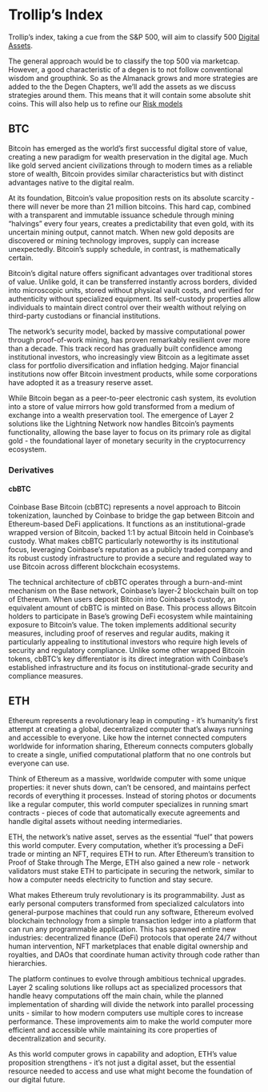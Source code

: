 # Trollip's Index
Trollip's index, taking a cue from the S&P 500, will aim to classify 500 [Digital Assets](../financial/tokens.qmd).

The general approach would be to classify the top 500 via marketcap. However, a good characteristic of a degen is to not follow conventional wisdom and groupthink. So as the Almanack grows and more strategies are added to the the Degen Chapters, we'll add the assets as we discuss strategies around them. This means that it will contain some absolute shit coins. This will also help us to refine our [Risk models](./ratings.qmd#risks)

## BTC
Bitcoin has emerged as the world's first successful digital store of value, creating a new paradigm for wealth preservation in the digital age. Much like gold served ancient civilizations through to modern times as a reliable store of wealth, Bitcoin provides similar characteristics but with distinct advantages native to the digital realm.

At its foundation, Bitcoin's value proposition rests on its absolute scarcity - there will never be more than 21 million bitcoins. This hard cap, combined with a transparent and immutable issuance schedule through mining "halvings" every four years, creates a predictability that even gold, with its uncertain mining output, cannot match. When new gold deposits are discovered or mining technology improves, supply can increase unexpectedly. Bitcoin's supply schedule, in contrast, is mathematically certain.

Bitcoin's digital nature offers significant advantages over traditional stores of value. Unlike gold, it can be transferred instantly across borders, divided into microscopic units, stored without physical vault costs, and verified for authenticity without specialized equipment. Its self-custody properties allow individuals to maintain direct control over their wealth without relying on third-party custodians or financial institutions.

The network's security model, backed by massive computational power through proof-of-work mining, has proven remarkably resilient over more than a decade. This track record has gradually built confidence among institutional investors, who increasingly view Bitcoin as a legitimate asset class for portfolio diversification and inflation hedging. Major financial institutions now offer Bitcoin investment products, while some corporations have adopted it as a treasury reserve asset.

While Bitcoin began as a peer-to-peer electronic cash system, its evolution into a store of value mirrors how gold transformed from a medium of exchange into a wealth preservation tool. The emergence of Layer 2 solutions like the Lightning Network now handles Bitcoin's payments functionality, allowing the base layer to focus on its primary role as digital gold - the foundational layer of monetary security in the cryptocurrency ecosystem.

### Derivatives
#### cbBTC
Coinbase Base Bitcoin (cbBTC) represents a novel approach to Bitcoin tokenization, launched by Coinbase to bridge the gap between Bitcoin and Ethereum-based DeFi applications. It functions as an institutional-grade wrapped version of Bitcoin, backed 1:1 by actual Bitcoin held in Coinbase's custody. What makes cbBTC particularly noteworthy is its institutional focus, leveraging Coinbase's reputation as a publicly traded company and its robust custody infrastructure to provide a secure and regulated way to use Bitcoin across different blockchain ecosystems.

The technical architecture of cbBTC operates through a burn-and-mint mechanism on the Base network, Coinbase's layer-2 blockchain built on top of Ethereum. When users deposit Bitcoin into Coinbase's custody, an equivalent amount of cbBTC is minted on Base. This process allows Bitcoin holders to participate in Base's growing DeFi ecosystem while maintaining exposure to Bitcoin's value. The token implements additional security measures, including proof of reserves and regular audits, making it particularly appealing to institutional investors who require high levels of security and regulatory compliance. Unlike some other wrapped Bitcoin tokens, cbBTC's key differentiator is its direct integration with Coinbase's established infrastructure and its focus on institutional-grade security and compliance measures.

## ETH
Ethereum represents a revolutionary leap in computing - it's humanity's first attempt at creating a global, decentralized computer that's always running and accessible to everyone. Like how the internet connected computers worldwide for information sharing, Ethereum connects computers globally to create a single, unified computational platform that no one controls but everyone can use.

Think of Ethereum as a massive, worldwide computer with some unique properties: it never shuts down, can't be censored, and maintains perfect records of everything it processes. Instead of storing photos or documents like a regular computer, this world computer specializes in running smart contracts - pieces of code that automatically execute agreements and handle digital assets without needing intermediaries.

ETH, the network's native asset, serves as the essential "fuel" that powers this world computer. Every computation, whether it's processing a DeFi trade or minting an NFT, requires ETH to run. After Ethereum's transition to Proof of Stake through The Merge, ETH also gained a new role - network validators must stake ETH to participate in securing the network, similar to how a computer needs electricity to function and stay secure.

What makes Ethereum truly revolutionary is its programmability. Just as early personal computers transformed from specialized calculators into general-purpose machines that could run any software, Ethereum evolved blockchain technology from a simple transaction ledger into a platform that can run any programmable application. This has spawned entire new industries: decentralized finance (DeFi) protocols that operate 24/7 without human intervention, NFT marketplaces that enable digital ownership and royalties, and DAOs that coordinate human activity through code rather than hierarchies.

The platform continues to evolve through ambitious technical upgrades. Layer 2 scaling solutions like rollups act as specialized processors that handle heavy computations off the main chain, while the planned implementation of sharding will divide the network into parallel processing units - similar to how modern computers use multiple cores to increase performance. These improvements aim to make the world computer more efficient and accessible while maintaining its core properties of decentralization and security.

As this world computer grows in capability and adoption, ETH's value proposition strengthens - it's not just a digital asset, but the essential resource needed to access and use what might become the foundation of our digital future.